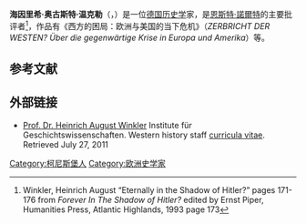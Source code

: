 {{Infobox person
| name          = Heinrich August Winkler
| birth_name    = 
| image     = Heinrich August Winkler (15339187008).jpg
| caption      = 2014年的海因里希·奥古斯特·温克勒
| imagesize     =
| birth_date     = {{Birth date and age|1938|12|19|df=y}}
| birth_place    = [[纳粹德国|纳粹德国]][[东普鲁士|东普鲁士]][[柯尼斯堡|柯尼斯堡]]
| death_date     =  
| death_place    = 
| occupation    = 历史学家
| language      = 
|party         = 
|parents      = 
|alma_mater    = 
| nationality   = [[德国|德国]]
| spouse   = 
}}

'''海因里希·奥古斯特·温克勒'''（{{lang-en|Heinrich August Winkler}}，{{bd|1938年|12月19日|}}）是一位[[德国|德国]][[历史学|历史学]]家，是[[恩斯特·諾爾特|恩斯特·諾爾特]]的主要批评者<ref name="Winkler, Heinrich August pages 171-176">Winkler, Heinrich August “Eternally in the Shadow of Hitler?” pages 171-176 from ''Forever In The Shadow of Hitler?'' edited by Ernst Piper, Humanities Press, Atlantic Highlands, 1993 page 173</ref>，作品有《西方的困局：欧洲与美国的当下危机》（''ZERBRICHT DER WESTEN? Über die gegenwärtige Krise in Europa und Amerika''）等。
==参考文献==
{{reflist}}
==外部链接==
* [http://www.geschichte.hu-berlin.de/site/lang__en-US/mid__11868/ModeID__0/PageID__951/3521/default.aspx  Prof. Dr. Heinrich August Winkler] {{Wayback|url=http://www.geschichte.hu-berlin.de/site/lang__en-US/mid__11868/ModeID__0/PageID__951/3521/default.aspx |date=20110927051358 }} Institute für Geschichtswissenschaften. Western history staff [[curriculum_vitae|curricula vitae]]. Retrieved July 27, 2011 {{de}}

{{Authority control}}

{{DEFAULTSORT:Winkler, Heinrich August}}

[[Category:柯尼斯堡人|Category:柯尼斯堡人]]
[[Category:欧洲史学家|Category:欧洲史学家]]